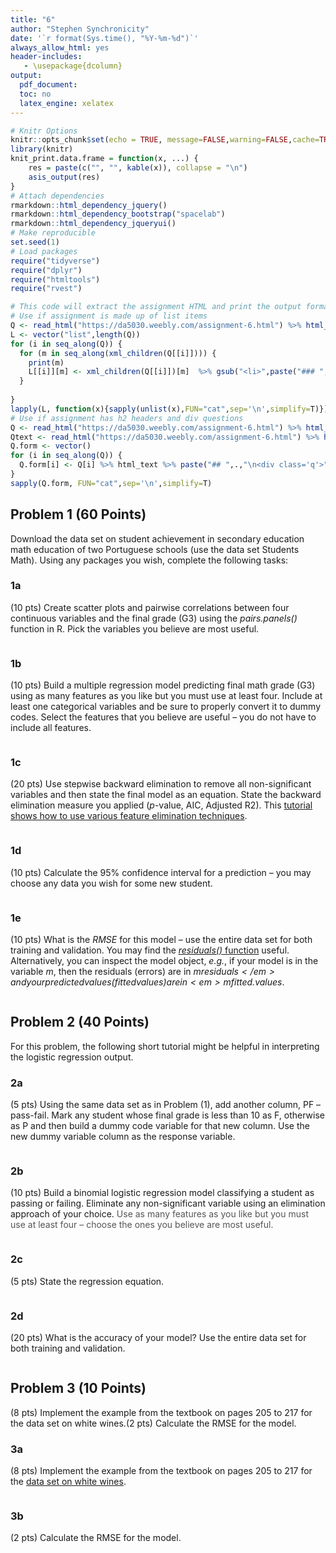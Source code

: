 ```yaml
---
title: "6"
author: "Stephen Synchronicity"
date: '`r format(Sys.time(), "%Y-%m-%d")`'
always_allow_html: yes
header-includes:
   - \usepackage{dcolumn}
output: 
  pdf_document: 
  toc: no
  latex_engine: xelatex
---
```


```r
# Knitr Options
knitr::opts_chunk$set(echo = TRUE, message=FALSE,warning=FALSE,cache=TRUE, fig.align='center', fig.height=3.5, fig.width=5, tidy=TRUE, tidy.opts=list(width.cutoff=80)) 
library(knitr)
knit_print.data.frame = function(x, ...) {
    res = paste(c("", "", kable(x)), collapse = "\n")
    asis_output(res)
}
# Attach dependencies
rmarkdown::html_dependency_jquery()
rmarkdown::html_dependency_bootstrap("spacelab")
rmarkdown::html_dependency_jqueryui()
# Make reproducible
set.seed(1)
# Load packages
require("tidyverse")
require("dplyr")
require("htmltools")
require("rvest")
```
```r
# This code will extract the assignment HTML and print the output formatted for this Rmd document. Set Assignment html below
# Use if assignment is made up of list items
Q <- read_html("https://da5030.weebly.com/assignment-6.html") %>% html_nodes(xpath="//div[contains(@class,'paragraph')]/ol | //div[contains(@class,'paragraph')]/ul")
L <- vector("list",length(Q))
for (i in seq_along(Q)) {
  for (m in seq_along(xml_children(Q[[i]]))) {
    print(m)
    L[[i]][m] <- xml_children(Q[[i]])[m]  %>% gsub("<li>",paste("### ",i,letters[m],"\n<div class='q'>",sep=""),.,perl=T) %>% gsub("</li>",paste("\n</div>\n<p class='a'>\n```{r '",i,letters[m],"'}\n```\n</p>",sep=""),.,perl=T) %>%  str_split("\n")
  }
  
}
lapply(L, function(x){sapply(unlist(x),FUN="cat",sep='\n',simplify=T)})
# Use if assignment has h2 headers and div questions
Q <- read_html("https://da5030.weebly.com/assignment-6.html") %>% html_nodes(xpath="//h2[contains(@class,'wsite-content-title')]/font[contains(@color,'#24678d')]")
Qtext <- read_html("https://da5030.weebly.com/assignment-6.html") %>% html_nodes(xpath="//h2[contains(@class,'wsite-content-title')]/font[contains(@color,'#24678d')]/parent::h2/following-sibling::div[contains(@class,'paragraph')][1]")
Q.form <- vector()
for (i in seq_along(Q)) {
  Q.form[i] <- Q[i] %>% html_text %>% paste("## ",.,"\n<div class='q'>",sep="") %>% paste(html_text(Qtext[i]),sep="") %>% paste("\n</div>\n<p class='a'>\n```{r '",i,"'}\n```\n</p>\n",sep="") %>%  str_split("\n")
}
sapply(Q.form, FUN="cat",sep='\n',simplify=T)
```

## Problem 1 (60 Points)
<div class='q'>Download the data set on student achievement in secondary education math education of two Portuguese schools (use the data set Students Math). Using any packages you wish, complete the following tasks:
</div>


### 1a
<div class='q'>(10 pts) Create scatter plots and pairwise correlations between four continuous variables and the final grade (G3) using the <em>pairs.panels()</em> function in R. Pick the variables you believe are most useful.
</div>
<p class='a'>
```r
```
</p>

### 1b
<div class='q'>(10 pts) Build a multiple regression model predicting final math grade (G3) using as many features as you like but you must use at least four. Include at least one categorical variables and be sure to properly convert it to dummy codes. Select the features that you believe are useful -- you do not have to include all features.
</div>
<p class='a'>
```r
```
</p>

### 1c
<div class='q'>(20 pts) Use stepwise backward elimination to remove all non-significant variables and then state the final model as an equation. State the backward elimination measure you applied (<em>p</em>-value, AIC, Adjusted R2). This <a href="https://www.youtube.com/watch?v=TzhgPXrFSm8&amp;t=434s" target="_blank">tutorial shows how to use various feature elimination techniques</a>.
</div>
<p class='a'>
```r
```
</p>

### 1d
<div class='q'>(10 pts) Calculate the 95% confidence interval for a prediction -- you may choose any data you wish for some new student.
</div>
<p class='a'>
```r
```
</p>

### 1e
<div class='q'>(10 pts) What is the <em>RMSE </em>for this model -- use the entire data set for both training and validation. You may find the <a href="https://stat.ethz.ch/R-manual/R-devel/library/stats/html/residuals.html" target="_blank"><em>residuals()</em> function</a> useful. Alternatively, you can inspect the model object, <em>e.g.</em>, if your model is in the variable <em>m</em>, then the residuals (errors) are in <em>m$residuals</em> and your predicted values (fitted values) are in <em>m$fitted.values</em>.
</div>
<p class='a'>
```r
```
</p>

## Problem 2 (40 Points)
<div class='q'>For this problem, the following short tutorial might be helpful in interpreting the logistic regression output.
</div>

### 2a
<div class='q'>(5 pts) Using the same data set as in Problem (1), add another column, PF -- pass-fail. Mark any student whose final grade is less than 10 as F, otherwise as P and then build a dummy code variable for that new column. Use the new dummy variable column as the response variable.
</div>
<p class='a'>
```r
```
</p>

### 2b
<div class='q'>(10 pts) Build a binomial logistic regression model classifying a student as passing or failing. Eliminate any non-significant variable using an elimination approach of your choice. <span style="color:rgb(85, 85, 85)">Use as many features as you like but you must use at least four -- choose the ones you believe are most useful.</span>

</div>
<p class='a'>
```r
```
</p>

### 2c
<div class='q'>(5 pts) State the regression equation.
</div>
<p class='a'>
```r
```
</p>

### 2d
<div class='q'>(20 pts) What is the accuracy of your model? Use the entire data set for both training and validation.
</div>
<p class='a'>
```r
```
</p>

## Problem 3 (10 Points)
<div class='q'>(8 pts) Implement the example from the textbook on pages 205 to 217 for the data set on white wines.(2 pts) Calculate the RMSE for the model.
</div>

### 3a
<div class='q'>(8 pts) Implement the example from the textbook on pages 205 to 217 for the <a href="/uploads/8/6/5/9/8659576/whitewines.csv" target="_blank">data set on white wines</a>.
</div>
<p class='a'>
```r
```
</p>

### 3b
<div class='q'>(2 pts) Calculate the RMSE for the model.
</div>
<p class='a'>
```r
```
</p>